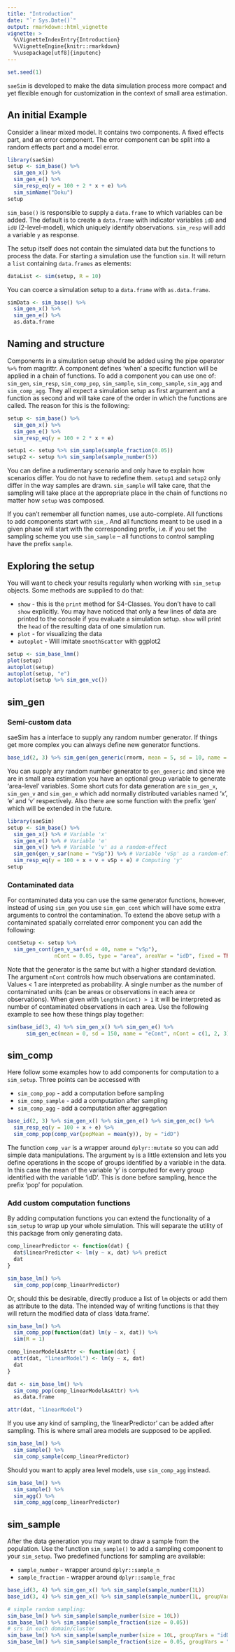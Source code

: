 ```yaml
---
title: "Introduction"
date: "`r Sys.Date()`"
output: rmarkdown::html_vignette
vignette: >
  %\VignetteIndexEntry{Introduction}
  %\VignetteEngine{knitr::rmarkdown}
  %\usepackage[utf8]{inputenc}
---
```


```r
set.seed(1)
```

`saeSim` is developed to make the data simulation process more compact and yet flexible enough for customization in the context of small area estimation.

## An initial Example

Consider a linear mixed model. It contains two components. A fixed effects part, and an error component. The error component can be split into a random effects part and a model error. 

```r
library(saeSim)
setup <- sim_base() %>% 
  sim_gen_x() %>% 
  sim_gen_e() %>% 
  sim_resp_eq(y = 100 + 2 * x + e) %>% 
  sim_simName("Doku")
setup
```

`sim_base()` is responsible to supply a `data.frame` to which variables can be added. The default is to create a `data.frame` with indicator variables `idD` and `idU` (2-level-model), which uniquely identify observations. `sim_resp` will add a variable `y` as response.

The setup itself does not contain the simulated data but the functions to process the data. For starting a simulation use the function `sim`. It will return a `list` containing `data.frames` as elements:

```r
dataList <- sim(setup, R = 10)
```

You can coerce a simulation setup to a `data.frame` with `as.data.frame`. 

```r
simData <- sim_base() %>% 
  sim_gen_x() %>% 
  sim_gen_e() %>% 
  as.data.frame
```

## Naming and structure

Components in a simulation setup should be added using the pipe operator `%>%` from magrittr. A component defines 'when' a specific function will be applied in a chain of functions. To add a component you can use one of: `sim_gen`, `sim_resp`, `sim_comp_pop`, `sim_sample`, `sim_comp_sample`, `sim_agg` and `sim_comp_agg`. They all expect a simulation setup as first argument and a function as second and will take care of the order in which the functions are called. The reason for this is the following:

```r
setup <- sim_base() %>% 
  sim_gen_x() %>% 
  sim_gen_e() %>% 
  sim_resp_eq(y = 100 + 2 * x + e)

setup1 <- setup %>% sim_sample(sample_fraction(0.05))
setup2 <- setup %>% sim_sample(sample_number(5))
```

You can define a rudimentary scenario and only have to explain how scenarios differ. You do not have to redefine them. `setup1` and `setup2` only differ in the way samples are drawn. `sim_sample` will take care, that the sampling will take place at the appropriate place in the chain of functions no matter how `setup` was composed.

If you can't remember all function names, use auto-complete. All functions to add components start with `sim_`. And all functions meant to be used in a given phase will start with the corresponding prefix, i.e. if you set the sampling scheme you use `sim_sample` -- all functions to control sampling have the prefix `sample`.

## Exploring the setup

You will want to check your results regularly when working with `sim_setup` objects. Some methods are supplied to do that:

- `show` - this is the `print` method for S4-Classes. You don't have to call `show` explicitly. You may have noticed that only a few lines of data are printed to the console if you evaluate a simulation setup. `show` will print the `head` of the resulting data of one simulation run.
- `plot` - for visualizing the data
- `autoplot` - Will imitate `smoothScatter` with ggplot2

```r
setup <- sim_base_lmm()
plot(setup)
autoplot(setup)
autoplot(setup, "e")
autoplot(setup %>% sim_gen_vc())
```

## sim_gen
### Semi-custom data

saeSim has a interface to supply any random number generator. If things get more complex you can always define new generator functions.

```r
base_id(2, 3) %>% sim_gen(gen_generic(rnorm, mean = 5, sd = 10, name = "x", groupVars = "idD"))
```

You can supply any random number generator to `gen_generic` and since we are in small area estimation you have an optional group variable to generate 'area-level' variables. Some short cuts for data generation are `sim_gen_x`, `sim_gen_v` and `sim_gen_e` which add normally distributed variables named 'x', 'e' and 'v' respectively. Also there are some function with the prefix 'gen' which will be extended in the future.

```r
library(saeSim)
setup <- sim_base() %>% 
  sim_gen_x() %>% # Variable 'x'
  sim_gen_e() %>% # Variable 'e'
  sim_gen_v() %>% # Variable 'v' as a random-effect
  sim_gen(gen_v_sar(name = "vSp")) %>% # Variable 'vSp' as a random-effect following a SAR(1)
  sim_resp_eq(y = 100 + x + v + vSp + e) # Computing 'y'
setup
```

### Contaminated data

For contaminated data you can use the same generator functions, however, instead of using `sim_gen` you use `sim_gen_cont` which will have some extra arguments to control the contamination. To extend the above setup with a contaminated spatially correlated error component you can add the following:

```r
contSetup <- setup %>% 
  sim_gen_cont(gen_v_sar(sd = 40, name = "vSp"), 
               nCont = 0.05, type = "area", areaVar = "idD", fixed = TRUE)
```

Note that the generator is the same but with a higher standard deviation. The argument `nCont` controls how much observations are contaminated. Values < 1 are interpreted as probability. A single number as the number of contaminated units (can be areas or observations in each area or observations). When given with `length(nCont) > 1` it will be interpreted as number of contaminated observations in each area. Use the following example to see how these things play together:

```r
sim(base_id(3, 4) %>% sim_gen_x() %>% sim_gen_e() %>% 
      sim_gen_ec(mean = 0, sd = 150, name = "eCont", nCont = c(1, 2, 3)))
```

## sim_comp

Here follow some examples how to add components for computation to a `sim_setup`. Three points can be accessed with 

- `sim_comp_pop` - add a computation before sampling
- `sim_comp_sample` - add a computation after sampling
- `sim_comp_agg` - add a computation after aggregation

```r
base_id(2, 3) %>% sim_gen_x() %>% sim_gen_e() %>% sim_gen_ec() %>% 
  sim_resp_eq(y = 100 + x + e) %>%
  sim_comp_pop(comp_var(popMean = mean(y)), by = "idD")

```

The function `comp_var` is a wrapper around `dplyr::mutate` so you can add simple data manipulations. The argument `by` is a little extension and lets you define operations in the scope of groups identified by a variable in the data. In this case the mean of the variable 'y' is computed for every group identified with the variable 'idD'. This is done before sampling, hence the prefix 'pop' for population.

### Add custom computation functions

By adding computation functions you can extend the functionality of a `sim_setup` to wrap up your whole simulation. This will separate the utility of this package from only generating data.

```r
comp_linearPredictor <- function(dat) {
  dat$linearPredictor <- lm(y ~ x, dat) %>% predict
  dat
}

sim_base_lm() %>% 
  sim_comp_pop(comp_linearPredictor)
```

Or, should this be desirable, directly produce a list of `lm` objects or add them as attribute to the data. The intended way of writing functions is that they will return the modified data of class 'data.frame'. 

```r
sim_base_lm() %>% 
  sim_comp_pop(function(dat) lm(y ~ x, dat)) %>%
  sim(R = 1)

comp_linearModelAsAttr <- function(dat) {
  attr(dat, "linearModel") <- lm(y ~ x, dat)
  dat
}

dat <- sim_base_lm() %>% 
  sim_comp_pop(comp_linearModelAsAttr) %>%
  as.data.frame

attr(dat, "linearModel")
```

If you use any kind of sampling, the 'linearPredictor' can be added after sampling. This is where small area models are supposed to be applied.

```r
sim_base_lm() %>% 
  sim_sample() %>%
  sim_comp_sample(comp_linearPredictor)
```

Should you want to apply area level models, use `sim_comp_agg` instead.

```r
sim_base_lm() %>% 
  sim_sample() %>%
  sim_agg() %>% 
  sim_comp_agg(comp_linearPredictor)
```

## sim_sample

After the data generation you may want to draw a sample from the population. Use the function `sim_sample()` to add a sampling component to your `sim_setup`. Two predefined functions for sampling are available:

- `sample_number` - wrapper around `dplyr::sample_n`
- `sample_fraction` - wrapper around `dplyr::sample_frac`

```r
base_id(3, 4) %>% sim_gen_x() %>% sim_sample(sample_number(1L))
base_id(3, 4) %>% sim_gen_x() %>% sim_sample(sample_number(1L, groupVars = "idD"))
```

```r
# simple random sampling:
sim_base_lm() %>% sim_sample(sample_number(size = 10L))
sim_base_lm() %>% sim_sample(sample_fraction(size = 0.05))
# srs in each domain/cluster
sim_base_lm() %>% sim_sample(sample_number(size = 10L, groupVars = "idD"))
sim_base_lm() %>% sim_sample(sample_fraction(size = 0.05, groupVars = "idD"))
```
